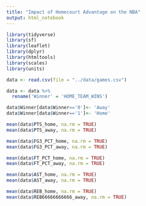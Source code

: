 ```yaml
---
title: "Impact of Homecourt Advantage on the NBA"
output: html_notebook
---
```


```r
library(tidyverse)
library(sf)
library(leaflet)
library(dplyr)
library(htmltools)
library(scales)
library(units)
```

```r
data <- read.csv(file = "../data/games.csv")
```

```r
data <- data %>% 
  rename('Winner' = 'HOME_TEAM_WINS')
```

```r
data$Winner[data$Winner=='0']<- 'Away'
data$Winner[data$Winner=='1']<- 'Home'
```

```r
mean(data$PTS_home, na.rm = TRUE)
mean(data$PTS_away, na.rm = TRUE)
```
```r
mean(data$FG3_PCT_home, na.rm = TRUE)
mean(data$FG3_PCT_away, na.rm = TRUE)
```

```r
mean(data$FT_PCT_home, na.rm = TRUE)
mean(data$FT_PCT_away, na.rm = TRUE)
```

```r
mean(data$AST_home, na.rm = TRUE)
mean(data$AST_away, na.rm = TRUE)
```

```r
mean(data$REB_home, na.rm = TRUE)
mean(data$REB66666666666_away, na.rm = TRUE)
```

